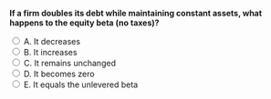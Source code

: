 ::: {.question-block}

<form onsubmit="event.preventDefault(); checkAnswer('module7_mcq_q11')" data-correct-answer="B">
<strong style="display: block;">If a firm doubles its debt while maintaining constant assets, what happens to the equity beta (no taxes)?</strong>

<label><input type="radio" name="module7_mcq_q11" value="A"> A. It decreases</label><br>
<label><input type="radio" name="module7_mcq_q11" value="B"> B. It increases</label><br>
<label><input type="radio" name="module7_mcq_q11" value="C"> C. It remains unchanged</label><br>
<label><input type="radio" name="module7_mcq_q11" value="D"> D. It becomes zero</label><br>
<label><input type="radio" name="module7_mcq_q11" value="E"> E. It equals the unlevered beta</label><br>
</form>

<div id="feedback-module7_mcq_q11" class="feedback" data-status="" style="display:none;">
✅ Correct: B. Leverage amplifies equity risk — as debt rises, β<sub>E</sub> increases.
</div>

:::
